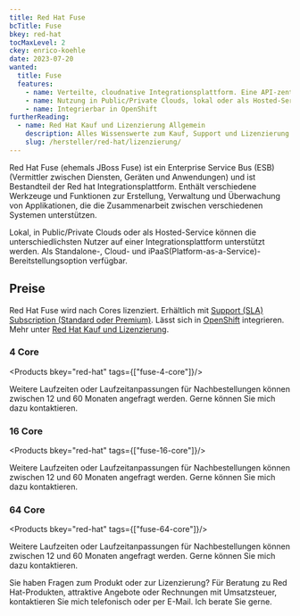 ```yaml
---
title: Red Hat Fuse
bcTitle: Fuse
bkey: red-hat
tocMaxLevel: 2
ckey: enrico-koehle
date: 2023-07-20
wanted:
  title: Fuse
  features:
    - name: Verteilte, cloudnative Integrationsplattform. Eine API-zentrierte, container-basierte Architektur
    - name: Nutzung in Public/Private Clouds, lokal oder als Hosted-Service
    - name: Integrierbar in OpenShift
furtherReading:
  - name: Red Hat Kauf und Lizenzierung Allgemein
    description: Alles Wissenswerte zum Kauf, Support und Lizenzierung der Red Hat Produkte.
    slug: /hersteller/red-hat/lizenzierung/
---
```




<Intro>

Red Hat Fuse (ehemals JBoss Fuse) ist ein Enterprise Service Bus (ESB) (Vermittler zwischen Diensten, Geräten und Anwendungen) und ist Bestandteil der Red hat Integrationsplattform. Enthält verschiedene Werkzeuge und Funktionen zur Erstellung, Verwaltung und Überwachung von Applikationen, die die Zusammenarbeit zwischen verschiedenen Systemen unterstützen.

Lokal, in Public/Private Clouds oder als Hosted-Service können die unterschiedlichsten Nutzer auf einer Integrationsplattform unterstützt werden. Als Standalone-, Cloud- und iPaaS(Platform-as-a-Service)-Bereitstellungsoption verfügbar.

</Intro>

<TOC />


## Preise

Red Hat Fuse wird nach Cores lizenziert. Erhältlich mit [Support (SLA) Subscription (Standard oder Premium)](/hersteller/red-hat/lizenzierung/#vergleich-von-standard-und-premium-support). Lässt sich in [OpenShift](/hersteller/red-hat/openshift-container-platform/) integrieren. Mehr unter [Red Hat Kauf und Lizenzierung](/hersteller/red-hat/lizenzierung/).

### 4 Core

<Products bkey="red-hat" tags={["fuse-4-core"]}/>

<Info>

Weitere Laufzeiten oder Laufzeitanpassungen für Nachbestellungen können zwischen 12 und 60 Monaten angefragt werden. Gerne können Sie mich dazu kontaktieren.

</Info>

### 16 Core

<Products bkey="red-hat" tags={["fuse-16-core"]}/>

<Info>

Weitere Laufzeiten oder Laufzeitanpassungen für Nachbestellungen können zwischen 12 und 60 Monaten angefragt werden. Gerne können Sie mich dazu kontaktieren.

</Info>

### 64 Core

<Products bkey="red-hat" tags={["fuse-64-core"]}/>

<Info>

Weitere Laufzeiten oder Laufzeitanpassungen für Nachbestellungen können zwischen 12 und 60 Monaten angefragt werden. Gerne können Sie mich dazu kontaktieren.

</Info>

<GetInTouch theme="light">

Sie haben Fragen zum Produkt oder zur Lizenzierung? Für Beratung zu Red Hat-Produkten, attraktive Angebote oder Rechnungen mit Umsatzsteuer, kontaktieren Sie mich telefonisch oder per E-Mail. Ich berate Sie gerne.

</GetInTouch>
